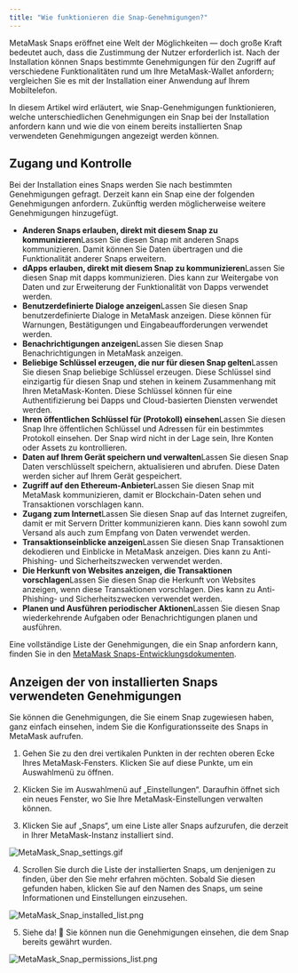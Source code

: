 ```yaml
---
title: "Wie funktionieren die Snap-Genehmigungen?"
---
```


MetaMask Snaps eröffnet eine Welt der Möglichkeiten — doch große Kraft bedeutet auch, dass die Zustimmung der Nutzer erforderlich ist. Nach der Installation können Snaps bestimmte Genehmigungen für den Zugriff auf verschiedene Funktionalitäten rund um Ihre MetaMask-Wallet anfordern; vergleichen Sie es mit der Installation einer Anwendung auf Ihrem Mobiltelefon.

In diesem Artikel wird erläutert, wie Snap-Genehmigungen funktionieren, welche unterschiedlichen Genehmigungen ein Snap bei der Installation anfordern kann und wie die von einem bereits installierten Snap verwendeten Genehmigungen angezeigt werden können.

## Zugang und Kontrolle

Bei der Installation eines Snaps werden Sie nach bestimmten Genehmigungen gefragt. Derzeit kann ein Snap eine der folgenden Genehmigungen anfordern. Zukünftig werden möglicherweise weitere Genehmigungen hinzugefügt.

- **Anderen Snaps erlauben, direkt mit diesem Snap zu kommunizieren**Lassen Sie diesen Snap mit anderen Snaps kommunizieren. Damit können Sie Daten übertragen und die Funktionalität anderer Snaps erweitern.
- **dApps erlauben, direkt mit diesem Snap zu kommunizieren**Lassen Sie diesen Snap mit dapps kommunizieren. Dies kann zur Weitergabe von Daten und zur Erweiterung der Funktionalität von Dapps verwendet werden.
- **Benutzerdefinierte Dialoge anzeigen**Lassen Sie diesen Snap benutzerdefinierte Dialoge in MetaMask anzeigen. Diese können für Warnungen, Bestätigungen und Eingabeaufforderungen verwendet werden.
- **Benachrichtigungen anzeigen**Lassen Sie diesen Snap Benachrichtigungen in MetaMask anzeigen.
- **Beliebige Schlüssel erzeugen, die nur für diesen Snap gelten**Lassen Sie diesen Snap beliebige Schlüssel erzeugen. Diese Schlüssel sind einzigartig für diesen Snap und stehen in keinem Zusammenhang mit Ihren MetaMask-Konten. Diese Schlüssel können für eine Authentifizierung bei Dapps und Cloud-basierten Diensten verwendet werden.
- **Ihren öffentlichen Schlüssel für (Protokoll) einsehen**Lassen Sie diesen Snap Ihre öffentlichen Schlüssel und Adressen für ein bestimmtes Protokoll einsehen. Der Snap wird nicht in der Lage sein, Ihre Konten oder Assets zu kontrollieren.
- **Daten auf Ihrem Gerät speichern und verwalten**Lassen Sie diesen Snap Daten verschlüsselt speichern, aktualisieren und abrufen. Diese Daten werden sicher auf Ihrem Gerät gespeichert.
- **Zugriff auf den Ethereum-Anbieter**Lassen Sie diesen Snap mit MetaMask kommunizieren, damit er Blockchain-Daten sehen und Transaktionen vorschlagen kann.
- **Zugang zum Internet**Lassen Sie diesen Snap auf das Internet zugreifen, damit er mit Servern Dritter kommunizieren kann. Dies kann sowohl zum Versand als auch zum Empfang von Daten verwendet werden.
- **Transaktionseinblicke anzeigen**Lassen Sie diesen Snap Transaktionen dekodieren und Einblicke in MetaMask anzeigen. Dies kann zu Anti-Phishing- und Sicherheitszwecken verwendet werden.
- **Die Herkunft von Websites anzeigen, die Transaktionen vorschlagen**Lassen Sie diesen Snap die Herkunft von Websites anzeigen, wenn diese Transaktionen vorschlagen. Dies kann zu Anti-Phishing- und Sicherheitszwecken verwendet werden.
- **Planen und Ausführen periodischer Aktionen**Lassen Sie diesen Snap wiederkehrende Aufgaben oder Benachrichtigungen planen und ausführen.

Eine vollständige Liste der Genehmigungen, die ein Snap anfordern kann, finden Sie in den [MetaMask Snaps-Entwicklungsdokumenten](https://docs.metamask.io/guide/snaps-rpc-api.html).

## Anzeigen der von installierten Snaps verwendeten Genehmigungen

Sie können die Genehmigungen, die Sie einem Snap zugewiesen haben, ganz einfach einsehen, indem Sie die Konfigurationsseite des Snaps in MetaMask aufrufen.

1. Gehen Sie zu den drei vertikalen Punkten in der rechten oberen Ecke Ihres MetaMask-Fensters. Klicken Sie auf diese Punkte, um ein Auswahlmenü zu öffnen.

2. Klicken Sie im Auswahlmenü auf „Einstellungen“. Daraufhin öffnet sich ein neues Fenster, wo Sie Ihre MetaMask-Einstellungen verwalten können.

3. Klicken Sie auf „Snaps“, um eine Liste aller Snaps aufzurufen, die derzeit in Ihrer MetaMask-Instanz installiert sind.

<div class="center-container">
  <div class="img-small">
    <img
      src={
        require("../../../../../img/metamask-snaps/how-do-snap-permissions-work/MetaMask_Snap_settings.gif")
          .default
      }
      alt="MetaMask_Snap_settings.gif"
    />
  </div>
</div>

4. Scrollen Sie durch die Liste der installierten Snaps, um denjenigen zu finden, über den Sie mehr erfahren möchten. Sobald Sie diesen gefunden haben, klicken Sie auf den Namen des Snaps, um seine Informationen und Einstellungen einzusehen.

<div class="center-container">
  <div class="img-small">
    <img
      src={
        require("../../../../../img/metamask-snaps/how-do-snap-permissions-work/MetaMask_Snap_installed_list.png")
          .default
      }
      alt="MetaMask_Snap_installed_list.png"
    />
  </div>
</div>

5. Siehe da! 🙌 Sie können nun die Genehmigungen einsehen, die dem Snap bereits gewährt wurden.

<div class="center-container">
  <div class="img-small">
    <img
      src={
        require("../../../../../img/metamask-snaps/how-do-snap-permissions-work/MetaMask_Snap_permissions_list.png")
          .default
      }
      alt="MetaMask_Snap_permissions_list.png"
    />
  </div>
</div>
